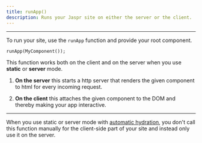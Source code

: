 ```yaml
---
title: runApp()
description: Runs your Jaspr site on either the server or the client.
---
```


---

To run your site, use the `runApp` function and provide your root component.

```dart
runApp(MyComponent());
```

This function works both on the client and on the server when you use **static** or **server** mode.

1. **On the server** this starts a http server that renders the given component to html for every
incoming request.

2. **On the client** this attaches the given component to the DOM and thereby making your app interactive.

---

When you use static or server mode with [automatic hydration](/get_started/hydration), you don't call this
function manually for the client-side part of your site and instead only use it on the server.
